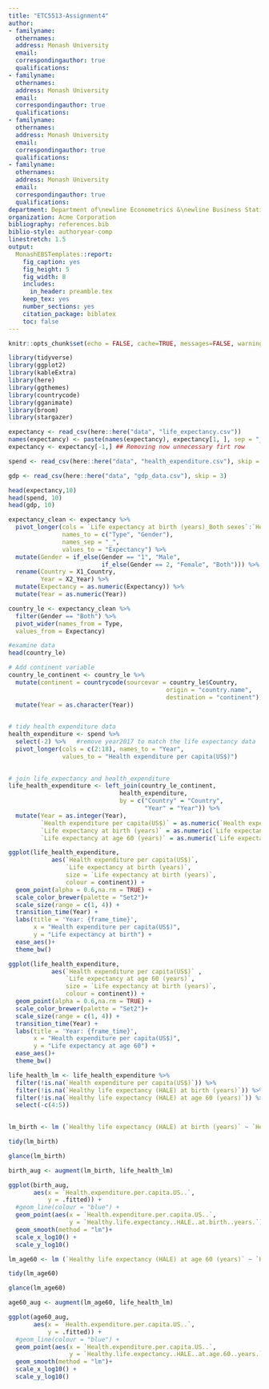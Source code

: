```yaml
---
title: "ETC5513-Assignment4"
author:
- familyname: 
  othernames: 
  address: Monash University
  email: 
  correspondingauthor: true
  qualifications:
- familyname: 
  othernames: 
  address: Monash University
  email: 
  correspondingauthor: true
  qualifications:
- familyname: 
  othernames: 
  address: Monash University
  email: 
  correspondingauthor: true
  qualifications:
- familyname: 
  othernames: 
  address: Monash University
  email: 
  correspondingauthor: true
  qualifications:
department: Department of\newline Econometrics &\newline Business Statistics
organization: Acme Corporation
bibliography: references.bib
biblio-style: authoryear-comp
linestretch: 1.5
output:
  MonashEBSTemplates::report:
    fig_caption: yes
    fig_height: 5
    fig_width: 8
    includes:
      in_header: preamble.tex
    keep_tex: yes
    number_sections: yes
    citation_package: biblatex
    toc: false
---
```


```r
knitr::opts_chunk$set(echo = FALSE, cache=TRUE, messages=FALSE, warning=FALSE, fig.pos = 'H')

library(tidyverse)
library(ggplot2)
library(kableExtra)
library(here)
library(ggthemes)
library(countrycode)
library(gganimate)
library(broom)
library(stargazer)

```


```r
expectancy <- read_csv(here::here("data", "life_expectancy.csv"))
names(expectancy) <- paste(names(expectancy), expectancy[1, ], sep = "_") ## Merging first two header rows together to get row names
expectancy <- expectancy[-1,] ## Removing now unnecessary firt row

spend <- read_csv(here::here("data", "health_expenditure.csv"), skip = 1)

gdp <- read_csv(here::here("data", "gdp_data.csv"), skip = 3)

head(expectancy,10)
head(spend, 10)
head(gdp, 10)
```

```r
expectancy_clean <- expectancy %>%
  pivot_longer(cols = `Life expectancy at birth (years)_Both sexes`:`Healthy life expectancy (HALE) at age 60 (years)_2_Female`,
               names_to = c("Type", "Gender"),
               names_sep = "_",
               values_to = "Expectancy") %>%
  mutate(Gender = if_else(Gender == "1", "Male",
                          if_else(Gender == 2, "Female", "Both"))) %>%
  rename(Country = X1_Country,
         Year = X2_Year) %>%
  mutate(Expectancy = as.numeric(Expectancy)) %>%
  mutate(Year = as.numeric(Year))
```



\section*{Introduction}



\section*{Differences between men and women}



\section*{Life expectancy and Health expenditure}

```r
country_le <- expectancy_clean %>% 
  filter(Gender == "Both") %>% 
  pivot_wider(names_from = Type, 
  values_from = Expectancy)

#examine data
head(country_le)

```


```r
# Add continent variable
country_le_continent <- country_le %>% 
  mutate(continent = countrycode(sourcevar = country_le$Country, 
                                            origin = "country.name",
                                            destination = "continent")) %>% 
  mutate(Year = as.character(Year))
  
```


```r
# tidy health expenditure data
health_expenditure <- spend %>% 
  select(-2) %>%   #remove year2017 to match the life expectancy data
  pivot_longer(cols = c(2:18), names_to = "Year", 
               values_to = "Health expenditure per capita(US$)") 
  
```

```r
# join life_expectancy and health_expenditure
life_health_expenditure <- left_join(country_le_continent, 
                               health_expenditure, 
                               by = c("Country" = "Country", 
                                      "Year" = "Year")) %>% 
  mutate(Year = as.integer(Year),
         `Health expenditure per capita(US$)` = as.numeric(`Health expenditure per capita(US$)`),
         `Life expectancy at birth (years)` = as.numeric(`Life expectancy at birth (years)`),
         `Life expectancy at age 60 (years)` = as.numeric(`Life expectancy at age 60 (years)`))

```


```r
ggplot(life_health_expenditure, 
            aes(`Health expenditure per capita(US$)`, 
                `Life expectancy at birth (years)`, 
                size = `Life expectancy at birth (years)`,
                colour = continent)) +
  geom_point(alpha = 0.6,na.rm = TRUE) +
  scale_color_brewer(palette = "Set2")+
  scale_size(range = c(1, 4)) +
  transition_time(Year) +
  labs(title = 'Year: {frame_time}', 
       x = "Health expenditure per capita(US$)", 
       y = "Life expectancy at birth") +
  ease_aes()+
  theme_bw()

```


```r
ggplot(life_health_expenditure, 
            aes(`Health expenditure per capita(US$)` , 
                `Life expectancy at age 60 (years)`, 
                size = `Life expectancy at birth (years)`,
                colour = continent)) +
  geom_point(alpha = 0.6,na.rm = TRUE) +
  scale_color_brewer(palette = "Set2")+
  scale_size(range = c(1, 4)) +
  transition_time(Year) +
  labs(title = 'Year: {frame_time}', 
       x = "Health expenditure per capita(US$)", 
       y = "Life expectancy at age 60") +
  ease_aes()+
  theme_bw()

```


```r
life_health_lm <- life_health_expenditure %>% 
  filter(!is.na(`Health expenditure per capita(US$)`)) %>% 
  filter(!is.na(`Healthy life expectancy (HALE) at birth (years)`)) %>% 
  filter(!is.na(`Healthy life expectancy (HALE) at age 60 (years)`)) %>% 
  select(-c(4:5))
  
```

```r
lm_birth <- lm (`Healthy life expectancy (HALE) at birth (years)` ~ `Health expenditure per capita(US$)`, life_health_lm)

```


```r
tidy(lm_birth)
```

```r
glance(lm_birth)
```

```r
birth_aug <- augment(lm_birth, life_health_lm)

```


```r
ggplot(birth_aug, 
       aes(x = `Health.expenditure.per.capita.US..`, 
           y = .fitted)) + 
  #geom_line(colour = "blue") + 
  geom_point(aes(x = `Health.expenditure.per.capita.US..`,
                 y = `Healthy.life.expectancy..HALE..at.birth..years.`))+
  geom_smooth(method = "lm")+
  scale_x_log10() +
  scale_y_log10() 

```



```r
lm_age60 <- lm (`Healthy life expectancy (HALE) at age 60 (years)` ~ `Health expenditure per capita(US$)`, life_health_lm)

```

```r
tidy(lm_age60)
```

```r
glance(lm_age60)
```

```r
age60_aug <- augment(lm_age60, life_health_lm)

```


```r
ggplot(age60_aug, 
       aes(x = `Health.expenditure.per.capita.US..`, 
           y = .fitted)) + 
  #geom_line(colour = "blue") + 
  geom_point(aes(x = `Health.expenditure.per.capita.US..`,
                 y = `Healthy.life.expectancy..HALE..at.age.60..years.`))+
  geom_smooth(method = "lm")+
  scale_x_log10() +
  scale_y_log10() 

```


\section*{Life expectancy at birth vs at 60}



\section*{Life expectancy and Gross Domestic Product}

